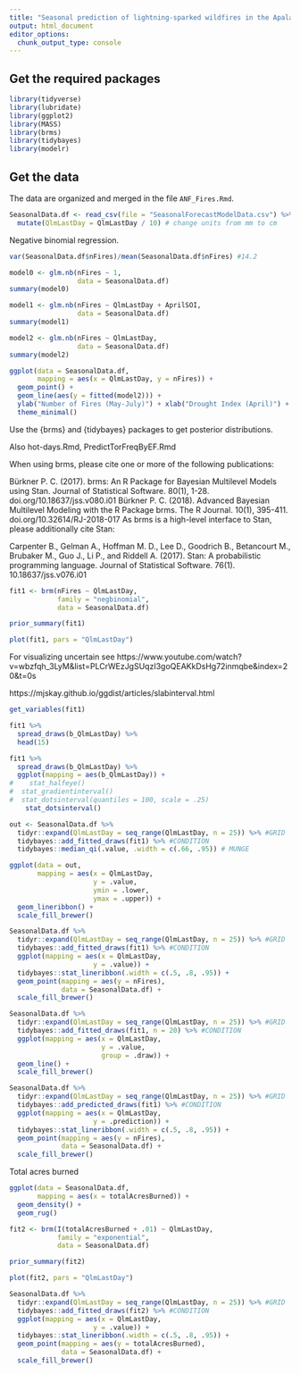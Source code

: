 ```yaml
---
title: "Seasonal prediction of lightning-sparked wildfires in the Apalachicola National Forest (ANF)"
output: html_document
editor_options: 
  chunk_output_type: console
---
```


## Get the required packages
```r
library(tidyverse)
library(lubridate)
library(ggplot2)
library(MASS)
library(brms)
library(tidybayes)
library(modelr)
```

## Get the data

The data are organized and merged in the file `ANF_Fires.Rmd`. 
```r
SeasonalData.df <- read_csv(file = "SeasonalForecastModelData.csv") %>%
  mutate(QlmLastDay = QlmLastDay / 10) # change units from mm to cm
```

Negative binomial regression.
```r
var(SeasonalData.df$nFires)/mean(SeasonalData.df$nFires) #14.2

model0 <- glm.nb(nFires ~ 1,
                 data = SeasonalData.df)
summary(model0)

model1 <- glm.nb(nFires ~ QlmLastDay + AprilSOI,
                 data = SeasonalData.df)
summary(model1)

model2 <- glm.nb(nFires ~ QlmLastDay,
                 data = SeasonalData.df)
summary(model2)

ggplot(data = SeasonalData.df, 
       mapping = aes(x = QlmLastDay, y = nFires)) +
  geom_point() + 
  geom_line(aes(y = fitted(model2))) +
  ylab("Number of Fires (May-July)") + xlab("Drought Index (April)") +
  theme_minimal()
```

Use the {brms} and {tidybayes} packages to get posterior distributions.

Also hot-days.Rmd, PredictTorFreqByEF.Rmd

When using brms, please cite one or more of the following publications:

Bürkner P. C. (2017). brms: An R Package for Bayesian Multilevel Models using Stan. Journal of Statistical Software. 80(1), 1-28. doi.org/10.18637/jss.v080.i01
Bürkner P. C. (2018). Advanced Bayesian Multilevel Modeling with the R Package brms. The R Journal. 10(1), 395-411. doi.org/10.32614/RJ-2018-017
As brms is a high-level interface to Stan, please additionally cite Stan:

Carpenter B., Gelman A., Hoffman M. D., Lee D., Goodrich B., Betancourt M., Brubaker M., Guo J., Li P., and Riddell A. (2017). Stan: A probabilistic programming language. Journal of Statistical Software. 76(1). 10.18637/jss.v076.i01

```r
fit1 <- brm(nFires ~ QlmLastDay,
            family = "negbinomial",
            data = SeasonalData.df)

prior_summary(fit1)

plot(fit1, pars = "QlmLastDay")
```

For visualizing uncertain see https://www.youtube.com/watch?v=wbzfqh_3LyM&list=PLCrWEzJgSUqzI3goQEAKkDsHg72inmqbe&index=20&t=0s

https://mjskay.github.io/ggdist/articles/slabinterval.html
```r
get_variables(fit1)

fit1 %>%
  spread_draws(b_QlmLastDay) %>%
  head(15)

fit1 %>%
  spread_draws(b_QlmLastDay) %>%
  ggplot(mapping = aes(b_QlmLastDay)) +
#    stat_halfeye()
#  stat_gradientinterval()
#  stat_dotsinterval(quantiles = 100, scale = .25)
    stat_dotsinterval()
```

```r
out <- SeasonalData.df %>%
  tidyr::expand(QlmLastDay = seq_range(QlmLastDay, n = 25)) %>% #GRID
  tidybayes::add_fitted_draws(fit1) %>% #CONDITION
  tidybayes::median_qi(.value, .width = c(.66, .95)) # MUNGE

ggplot(data = out,
       mapping = aes(x = QlmLastDay,
                     y = .value,
                     ymin = .lower,
                     ymax = .upper)) +
  geom_lineribbon() +
  scale_fill_brewer()

SeasonalData.df %>%
  tidyr::expand(QlmLastDay = seq_range(QlmLastDay, n = 25)) %>% #GRID
  tidybayes::add_fitted_draws(fit1) %>% #CONDITION
  ggplot(mapping = aes(x = QlmLastDay,
                     y = .value)) +
  tidybayes::stat_lineribbon(.width = c(.5, .8, .95)) +
  geom_point(mapping = aes(y = nFires),
             data = SeasonalData.df) +
  scale_fill_brewer()

SeasonalData.df %>%
  tidyr::expand(QlmLastDay = seq_range(QlmLastDay, n = 25)) %>% #GRID
  tidybayes::add_fitted_draws(fit1, n = 20) %>% #CONDITION
  ggplot(mapping = aes(x = QlmLastDay,
                       y = .value, 
                       group = .draw)) +
  geom_line() +
  scale_fill_brewer()

SeasonalData.df %>%
  tidyr::expand(QlmLastDay = seq_range(QlmLastDay, n = 25)) %>% #GRID
  tidybayes::add_predicted_draws(fit1) %>% #CONDITION
  ggplot(mapping = aes(x = QlmLastDay,
                     y = .prediction)) +
  tidybayes::stat_lineribbon(.width = c(.5, .8, .95)) +
  geom_point(mapping = aes(y = nFires),
             data = SeasonalData.df) +
  scale_fill_brewer()
```

Total acres burned
```r
ggplot(data = SeasonalData.df,
       mapping = aes(x = totalAcresBurned)) +
  geom_density() +
  geom_rug() 

fit2 <- brm(I(totalAcresBurned + .01) ~ QlmLastDay,
            family = "exponential",
            data = SeasonalData.df)

prior_summary(fit2)

plot(fit2, pars = "QlmLastDay")

SeasonalData.df %>%
  tidyr::expand(QlmLastDay = seq_range(QlmLastDay, n = 25)) %>% #GRID
  tidybayes::add_fitted_draws(fit2) %>% #CONDITION
  ggplot(mapping = aes(x = QlmLastDay,
                     y = .value)) +
  tidybayes::stat_lineribbon(.width = c(.5, .8, .95)) +
  geom_point(mapping = aes(y = totalAcresBurned),
             data = SeasonalData.df) +
  scale_fill_brewer()
```
